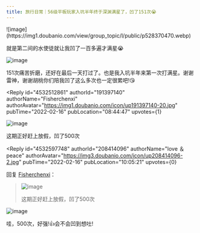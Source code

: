 ```yaml
---
title: 旅行日常｜56级平板玩家入坑半年终于深渊满星了，凹了151次😭
---
```



<Forum groupName="原神" groupUrl="https://www.douban.com/group/genshin/" archivedAt="2025-05-16T16:46:47.115Z">
  <Post
    id="260171676"
    title="旅行日常｜56级平板玩家入坑半年终于深渊满星了，凹了151次😭"
    url="https://www.douban.com/group/topic/260171676/?_spm_id=MjA4NDE0MDk2"
    pubTime="2022-02-16"
    highlightUserId="191397140"
  >
![image](https://img1.doubanio.com/view/group_topic/l/public/p528370470.webp)

就是第二间的水使徒就让我凹了一百多遍才满星😭

![image](https://img3.doubanio.com/view/group_topic/l/public/p528370473.webp)

151次痛苦折磨，还好在最后一天打过了。也是我入坑半年来第一次打满星。谢谢雷神，谢谢胡桃你们陪我凹了这么多次也一定很累吧!😘

<Reply
  id="4532512861"
  authorId="191397140"
  authorName="Fisherchenxi"
  authorAvatar="https://img1.doubanio.com/icon/up191397140-20.jpg"
  pubTime="2022-02-16"
  pubLocation="08:44:47"
  upvotes={1}
>
![image](https://img3.doubanio.com/view/richtext/large/public/p306880692.jpg)

这期正好赶上放假，凹了500次
</Reply>

<Reply
  id="4532597748"
  authorId="208414096"
  authorName="love ＆peace"
  authorAvatar="https://img3.doubanio.com/icon/up208414096-2.jpg"
  pubTime="2022-02-16"
  pubLocation="10:05:21"
  upvotes={0}
>
回复 [Fisherchenxi](https://www.douban.com/people/191397140/)：
 > ![image](https://img3.doubanio.com/view/richtext/large/public/p306880692.jpg)
> 
> 这期正好赶上放假，凹了500次

![image](https://img3.doubanio.com/view/richtext/s/public/p306880692.jpg)

哇，500次，好强!👍会不会凹到想吐!
</Reply>
  </Post>
</Forum>
